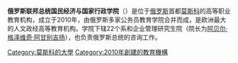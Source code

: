 '''俄罗斯联邦总统国民经济与国家行政学院'''（{{lang-ru|Российская академия народного хозяйства и государственной службы при Президенте Российской Федерации, РАНХиГС}}）是位于[[俄罗斯|俄罗斯]]首都[[莫斯科|莫斯科]]的高等职业教育机构，成立于2010年，由俄罗斯多家公务员教育学院合并而成，是欧洲最大的人文政经高等教育机构。学院下辖22个系和企业管理研究生院（院长为[[阿贝尔·格泽维奇·阿甘别吉扬|阿贝尔·格泽维奇·阿甘别吉扬]]），也负责俄罗斯总统的咨询工作。

[[Category:莫斯科的大學|Category:莫斯科的大學]]
[[Category:2010年創建的教育機構|Category:2010年創建的教育機構]]